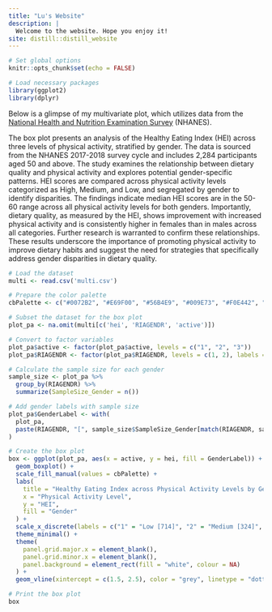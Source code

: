```yaml
---
title: "Lu's Website"
description: |
  Welcome to the website. Hope you enjoy it!
site: distill::distill_website
---
```


```r
# Set global options
knitr::opts_chunk$set(echo = FALSE)

# Load necessary packages
library(ggplot2)
library(dplyr)
```

Below is a glimpse of my multivariate plot, which utilizes data from the [National Health and Nutrition Examination Survey](https://www.cdc.gov/nchs/nhanes/index.htm) (NHANES). 

The box plot presents an analysis of the Healthy Eating Index (HEI) across three levels of physical activity, stratified by gender. The data is sourced from the NHANES 2017-2018 survey cycle and includes 2,284 participants aged 50 and above. The study examines the relationship between dietary quality and physical activity and explores potential gender-specific patterns. HEI scores are compared across physical activity levels categorized as High, Medium, and Low, and segregated by gender to identify disparities. The findings indicate median HEI scores are in the 50-60 range across all physical activity levels for both genders. Importantly, dietary quality, as measured by the HEI, shows improvement with increased physical activity and is consistently higher in females than in males across all categories. Further research is warranted to confirm these relationships. These results underscore the importance of promoting physical activity to improve dietary habits and suggest the need for strategies that specifically address gender disparities in dietary quality.


```r
# Load the dataset
multi <- read.csv('multi.csv')

# Prepare the color palette
cbPalette <- c("#0072B2", "#E69F00", "#56B4E9", "#009E73", "#F0E442", "#E69F00", "#D55E00", "#CC79A7")

# Subset the dataset for the box plot
plot_pa <- na.omit(multi[c('hei', 'RIAGENDR', 'active')])

# Convert to factor variables
plot_pa$active <- factor(plot_pa$active, levels = c("1", "2", "3"))
plot_pa$RIAGENDR <- factor(plot_pa$RIAGENDR, levels = c(1, 2), labels = c("Male", "Female"))

# Calculate the sample size for each gender
sample_size <- plot_pa %>%
  group_by(RIAGENDR) %>%
  summarize(SampleSize_Gender = n())

# Add gender labels with sample size
plot_pa$GenderLabel <- with(
  plot_pa,
  paste(RIAGENDR, "[", sample_size$SampleSize_Gender[match(RIAGENDR, sample_size$RIAGENDR)], "]", sep = "")
)

# Create the box plot
box <- ggplot(plot_pa, aes(x = active, y = hei, fill = GenderLabel)) +
  geom_boxplot() +
  scale_fill_manual(values = cbPalette) +
  labs(
    title = "Healthy Eating Index across Physical Activity Levels by Gender [n=2,284]",
    x = "Physical Activity Level",
    y = "HEI",
    fill = "Gender"
  ) +
  scale_x_discrete(labels = c("1" = "Low [714]", "2" = "Medium [324]", "3" = "High [1246]")) +
  theme_minimal() +
  theme(
    panel.grid.major.x = element_blank(),
    panel.grid.minor.x = element_blank(),
    panel.background = element_rect(fill = "white", colour = NA)
  ) +
  geom_vline(xintercept = c(1.5, 2.5), color = "grey", linetype = "dotted", size = 0.5)

# Print the box plot
box
```



